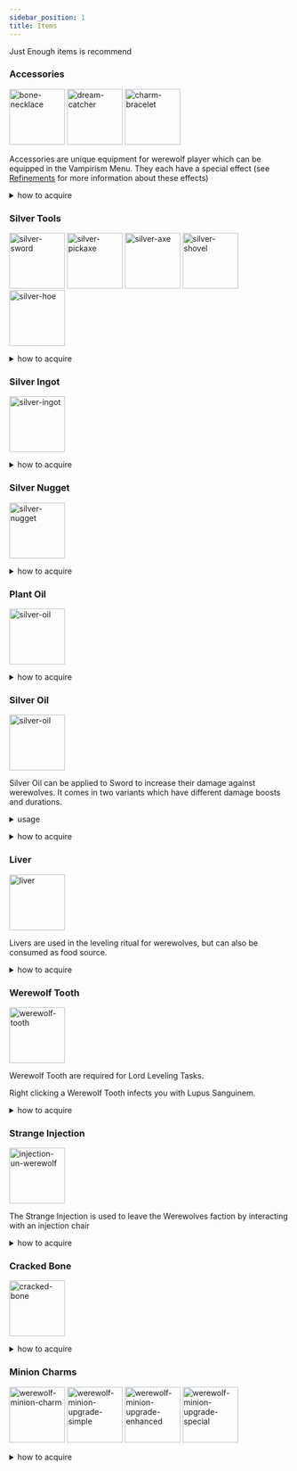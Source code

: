 ```yaml
---
sidebar_position: 1
title: Items
---
```


Just Enough items is recommend

### Accessories
<img src="https://i.ibb.co/FHzGJVM/bone-necklace.png" alt="bone-necklace" border="0" width="100"/>    
<img src="https://i.ibb.co/p0snzZ1/dream-catcher.png" alt="dream-catcher" border="0" width="100"/>   
<img src="https://i.ibb.co/hXkL3G7/charm-bracelet.png" alt="charm-bracelet" border="0" width="100"/>
<p>

Accessories are unique equipment for werewolf player which can be equipped in the Vampirism Menu. They each have a special effect (see [Refinements](https://github.com/TeamLapen/Werewolves/wiki/Refinements) for more information about these effects)

<details><summary>how to acquire</summary>

All accessories receive random refinements.


##### Entity Loot
- Beast Werewolf
- Survivalist Werewolf

##### Chest Loot
- Abandoned Mineshaft
- Desert Pyramid
- Jungle Temple
- Stronghold Corridor
- Stronghold Library

</details>
</p>


### Silver Tools
<img src="https://i.ibb.co/wzgH8nf/silver-sword.png" alt="silver-sword" border="0" width="100"/>
<img src="https://i.ibb.co/wWDh2hS/silver-pickaxe.png" alt="silver-pickaxe" border="0" width="100"/>
<img src="https://i.ibb.co/pzJsK88/silver-axe.png" alt="silver-axe" border="0" width="100"/>
<img src="https://i.ibb.co/JzCHKjf/silver-shovel.png" alt="silver-shovel" border="0" width="100"/>
<img src="https://i.ibb.co/HNrNbQw/silver-hoe.png" alt="silver-hoe" border="0" width="100"/>
<p>

<details><summary>how to acquire</summary>


##### Crafting
<img src="https://i.ibb.co/d2kM0Yv/silver-sword.png" alt="silver-sword" border="0" width="500"/>
<img src="https://i.ibb.co/ZJPh95y/silver-pickaxe.png" alt="silver-pickaxe" border="0" width="500"/>
<img src="https://i.ibb.co/jJ7FKF0/silver-axe.png" alt="silver-axe" border="0" width="500"/>
<img src="https://i.ibb.co/vm2yRTR/silver-shovel.png" alt="silver-shovel" border="0" width="500"/>
<img src="https://i.ibb.co/Q8rnPgb/silver-hoe.png" alt="silver-hoe" border="0" width="500"/>

</details>
</p>

### Silver Ingot
<img src="https://i.ibb.co/py06J47/silver-ingot.png" alt="silver-ingot" border="0" width="100"/>
<p>

<details><summary>how to acquire</summary>


##### Burning
<img src="https://i.ibb.co/HD9wS1B/silver-ingot.png" alt="silver-ingot" border="0" width="500"/>

##### Crafting
<img src="https://i.ibb.co/WBkDm9F/silver-ingot-1.png" alt="silver-ingot-1" border="0" width="500"/>
<img src="https://i.ibb.co/2FbhJZj/silver-ingot-2.png" alt="silver-ingot-2" border="0" width="500"/>

</details>
</p>

### Silver Nugget
<img src="https://i.ibb.co/JjcRHgT/silver-nugget.png" alt="silver-nugget" border="0" width="100"/>
<p>

<details><summary>how to acquire</summary>


##### Crafting
<img src="https://i.ibb.co/sR1Zxkm/silver-nugget.png" alt="silver-nugget" border="0" width="500"/>

</details>
</p>

### Plant Oil
<img src="https://i.ibb.co/HC0z9jk/plant-oil.png" alt="silver-oil" border="0" width="100"/>
<p>

<details><summary>how to acquire</summary>


##### Brewing
<img src="https://i.ibb.co/tMvnZwK/plant-oil.png" alt="plant-oil" border="0" width="500"/>

</details>
</p>

### Silver Oil
<img src="https://i.ibb.co/pbvWxXT/silver-oil.png" alt="silver-oil" border="0" width="100"/>
<p>
Silver Oil can be applied to Sword to increase their damage against werewolves. It comes in two variants which have different damage boosts and durations.

<details><summary>usage</summary>

<img src="https://i.ibb.co/CsTj8ZM/silver-apply.png" alt="silver-apply" border="0" width="500"/>

</details>
</p>
<p>
<details><summary>how to acquire</summary>

##### Brewing
<img src="https://i.ibb.co/mGM6Zpt/silver-oil-1.png" alt="silver-oil-1" border="0" width="500"/>
<img src="https://i.ibb.co/7vHs196/silver-oil-2.png" alt="silver-oil-2" border="0" width="500"/>

</details>
</p>

### Liver
<img src="https://i.ibb.co/XZPmCwW/liver.png" alt="liver" border="0" width="100"/>
<p>
Livers are used in the leveling ritual for werewolves, but can also be consumed as food source.
<details><summary>how to acquire</summary>


##### Entity Loot
- Villager
- Beast Werewolf
- Survivalist Werewolf
- Lycanthrope

##### Chest Loot
- Desert Pyramid

</details>
</p>

### Werewolf Tooth
<img src="https://i.ibb.co/HtGjYGW/werewolf-tooth.png" alt="werewolf-tooth" border="0" width="100"/>
<p>
Werewolf Tooth are required for Lord Leveling Tasks.

Right clicking a Werewolf Tooth infects you with Lupus Sanguinem.
<details><summary>how to acquire</summary>


##### Entity Loot
- Alpha Werewolf

##### Chest Loot
- Stronghold Corridor

</details>
</p>

### Strange Injection
<img src="https://i.ibb.co/JHkg0nW/injection-un-werewolf.png" alt="injection-un-werewolf" border="0" width="100"/>
<p>

The Strange Injection is used to leave the Werewolves faction by interacting with an injection chair

<details><summary>how to acquire</summary>

##### Interaction
Click a werewolf with a syringe

</details>
</p>

### Cracked Bone
<img src="https://i.ibb.co/s3YbPyp/cracked-bone.png" alt="cracked-bone" border="0" width="100" />
<p>

<details><summary>how to acquire</summary>

##### Entity Loot
- Skeleton
- Beast Werewolf
- Survivalist Werewolf
- Lycanthrope

##### Chest Loot
- Abandoned Mineshaft
- Jungle Temple

</details>
</p>

### Minion Charms
<img src="https://i.ibb.co/MfFcqRJ/werewolf-minion-charm.png" alt="werewolf-minion-charm" border="0" width="100"/>
<img src="https://i.ibb.co/7nsYn55/werewolf-minion-upgrade-simple.png" alt="werewolf-minion-upgrade-simple" border="0" width="100"/>
<img src="https://i.ibb.co/BKbB0r8/werewolf-minion-upgrade-enhanced.png" alt="werewolf-minion-upgrade-enhanced" border="0" width="100"/>
<img src="https://i.ibb.co/3cbGrG0/werewolf-minion-upgrade-special.png" alt="werewolf-minion-upgrade-special" border="0" width="100"/>
<p>

<details><summary>how to acquire</summary>


##### Tasks
- The Minion Charm can be acquired once reaching lord level 1
- The Minion Moon Charm Upgrade Tasks is unlocked once reaching lord level 2
- Enhanced Minion Moon Charm Upgrade Tasks is unlocked once reaching lord level 3
- Special Minion Moon Charm Upgrade Tasks is unlocked once reaching lord level 5

</details>
</p>
